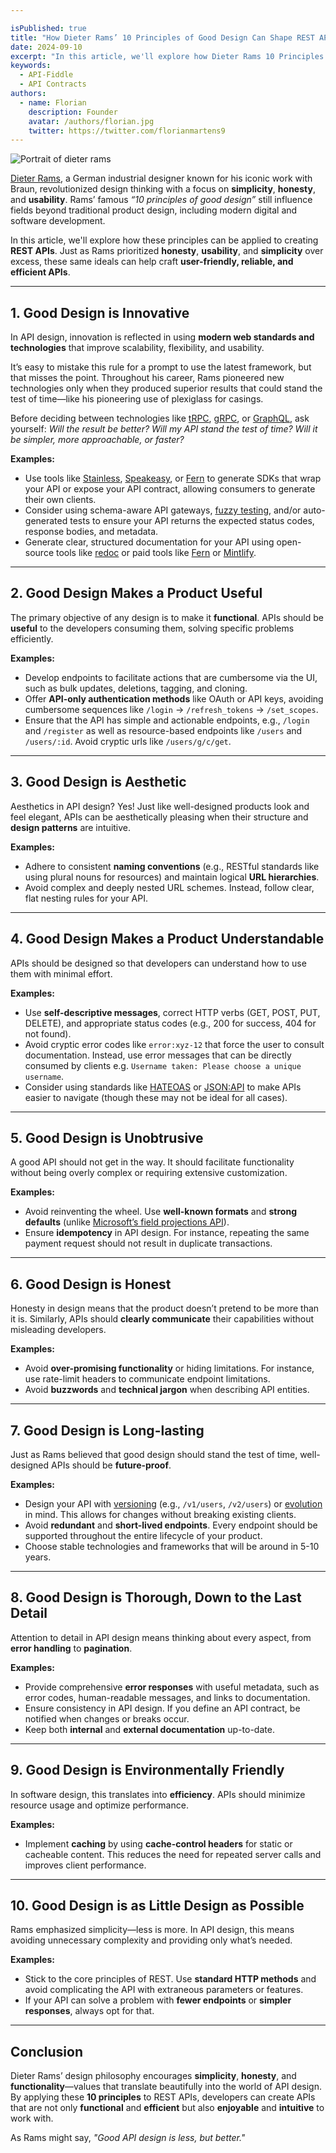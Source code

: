 ```yaml
---

isPublished: true  
title: "How Dieter Rams’ 10 Principles of Good Design Can Shape REST API Design"  
date: 2024-09-10  
excerpt: "In this article, we'll explore how Dieter Rams 10 Principles of Good Design can be applied to creating REST APIs."  
keywords:
  - API-Fiddle
  - API Contracts
authors:
  - name: Florian
    description: Founder
    avatar: /authors/florian.jpg
    twitter: https://twitter.com/florianmartens9 
---
```


<Img src="/post-media/0012-dieter-rams.webp" height={554} width={1280} alt="Portrait of dieter rams" />

[Dieter Rams](https://de.wikipedia.org/wiki/Dieter_Rams), a German industrial designer known for his iconic work with Braun, revolutionized design thinking with a focus on **simplicity**, **honesty**, and **usability**. Rams’ famous *“10 principles of good design”* still influence fields beyond traditional product design, including modern digital and software development.

In this article, we'll explore how these principles can be applied to creating **REST APIs**. Just as Rams prioritized **honesty**, **usability**, and **simplicity** over excess, these same ideals can help craft **user-friendly, reliable, and efficient APIs**.

---

## 1. **Good Design is Innovative**

In API design, innovation is reflected in using **modern web standards and technologies** that improve scalability, flexibility, and usability. 

It’s easy to mistake this rule for a prompt to use the latest framework, but that misses the point. Throughout his career, Rams pioneered new technologies only when they produced superior results that could stand the test of time—like his pioneering use of plexiglass for casings.

Before deciding between technologies like [tRPC](https://trpc.io/), [gRPC](https://grpc.io/), or [GraphQL](https://graphql.org/), ask yourself: *Will the result be better? Will my API stand the test of time? Will it be simpler, more approachable, or faster?*

**Examples:**
- Use tools like [Stainless](https://www.stainlessapi.com/), [Speakeasy](https://www.speakeasy.com/), or [Fern](https://buildwithfern.com/) to generate SDKs that wrap your API or expose your API contract, allowing consumers to generate their own clients.
- Consider using schema-aware API gateways, [fuzzy testing](https://github.com/microsoft/restler-fuzzer), and/or auto-generated tests to ensure your API returns the expected status codes, response bodies, and metadata.
- Generate clear, structured documentation for your API using open-source tools like [redoc](https://github.com/Redocly/redoc) or paid tools like [Fern](https://buildwithfern.com/) or [Mintlify](https://mintlify.com/).

---

## 2. **Good Design Makes a Product Useful**

The primary objective of any design is to make it **functional**. APIs should be **useful** to the developers consuming them, solving specific problems efficiently.

**Examples:**
- Develop endpoints to facilitate actions that are cumbersome via the UI, such as bulk updates, deletions, tagging, and cloning.
- Offer **API-only authentication methods** like OAuth or API keys, avoiding cumbersome sequences like `/login` → `/refresh_tokens` → `/set_scopes`.
- Ensure that the API has simple and actionable endpoints, e.g., `/login` and `/register` as well as resource-based endpoints like `/users` and `/users/:id`. Avoid cryptic urls like `/users/g/c/get`.

---

## 3. **Good Design is Aesthetic**

Aesthetics in API design? Yes! Just like well-designed products look and feel elegant, APIs can be aesthetically pleasing when their structure and **design patterns** are intuitive.

**Examples:**
- Adhere to consistent **naming conventions** (e.g., RESTful standards like using plural nouns for resources) and maintain logical **URL hierarchies**.
- Avoid complex and deeply nested URL schemes. Instead, follow clear, flat nesting rules for your API.

---

## 4. **Good Design Makes a Product Understandable**

APIs should be designed so that developers can understand how to use them with minimal effort.

**Examples:**
- Use **self-descriptive messages**, correct HTTP verbs (GET, POST, PUT, DELETE), and appropriate status codes (e.g., 200 for success, 404 for not found).
- Avoid cryptic error codes like `error:xyz-12` that force the user to consult documentation. Instead, use error messages that can be directly consumed by clients e.g. `Username taken: Please choose a unique username`.
- Consider using standards like [HATEOAS](https://en.wikipedia.org/wiki/HATEOAS) or [JSON:API](https://jsonapi.org/) to make APIs easier to navigate (though these may not be ideal for all cases).

---

## 5. **Good Design is Unobtrusive**

A good API should not get in the way. It should facilitate functionality without being overly complex or requiring extensive customization.

**Examples:**
- Avoid reinventing the wheel. Use **well-known formats** and **strong defaults** (unlike [Microsoft’s field projections API](https://learn.microsoft.com/en-us/linkedin/shared/api-guide/concepts/projections?context=linkedin%2Fcontext#parent-field-as-map)).
- Ensure **idempotency** in API design. For instance, repeating the same payment request should not result in duplicate transactions.

---

## 6. **Good Design is Honest**

Honesty in design means that the product doesn’t pretend to be more than it is. Similarly, APIs should **clearly communicate** their capabilities without misleading developers.

**Examples:**
- Avoid **over-promising functionality** or hiding limitations. For instance, use rate-limit headers to communicate endpoint limitations.
- Avoid **buzzwords** and **technical jargon** when describing API entities.

---

## 7. **Good Design is Long-lasting**

Just as Rams believed that good design should stand the test of time, well-designed APIs should be **future-proof**.

**Examples:**
- Design your API with [versioning](https://stripe.com/blog/api-versioning) (e.g., `/v1/users`, `/v2/users`) or [evolution](https://graphql.org/faq/best-practices/#how-does-versioning-work-in-graphql) in mind. This allows for changes without breaking existing clients.
- Avoid **redundant** and **short-lived endpoints**. Every endpoint should be supported throughout the entire lifecycle of your product.
- Choose stable technologies and frameworks that will be around in 5-10 years.

---

## 8. **Good Design is Thorough, Down to the Last Detail**

Attention to detail in API design means thinking about every aspect, from **error handling** to **pagination**.

**Examples:**
- Provide comprehensive **error responses** with useful metadata, such as error codes, human-readable messages, and links to documentation.
- Ensure consistency in API design. If you define an API contract, be notified when changes or breaks occur.
- Keep both **internal** and **external documentation** up-to-date.

---

## 9. **Good Design is Environmentally Friendly**

In software design, this translates into **efficiency**. APIs should minimize resource usage and optimize performance.

**Examples:**
- Implement **caching** by using **cache-control headers** for static or cacheable content. This reduces the need for repeated server calls and improves client performance.

---

## 10. **Good Design is as Little Design as Possible**

Rams emphasized simplicity—less is more. In API design, this means avoiding unnecessary complexity and providing only what’s needed.

**Examples:**
- Stick to the core principles of REST. Use **standard HTTP methods** and avoid complicating the API with extraneous parameters or features.
- If your API can solve a problem with **fewer endpoints** or **simpler responses**, always opt for that.

---

## **Conclusion**

Dieter Rams’ design philosophy encourages **simplicity**, **honesty**, and **functionality**—values that translate beautifully into the world of API design. By applying these **10 principles** to REST APIs, developers can create APIs that are not only **functional** and **efficient** but also **enjoyable** and **intuitive** to work with.

As Rams might say, *"Good API design is less, but better."*